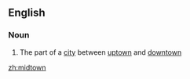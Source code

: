 ==English==
{{wikipedia}}
===Noun===
{{en-noun|-}}

#{{US}} The part of a [[city]] between [[uptown]] and [[downtown]]

[[zh:midtown]]